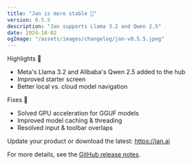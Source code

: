 ```yaml
---
title: "Jan is more stable 👋"
version: 0.5.5
description: "Jan supports Llama 3.2 and Qwen 2.5"
date: 2024-10-02
ogImage: "/assets/images/changelog/jan-v0.5.5.jpeg"
---
```



<ChangelogHeader title= "Jan is faster now" date="2024-09-01" ogImage= "/assets/images/changelog/jan-v0.5.5.jpeg"  />

Highlights 🎉

- Meta's Llama 3.2 and Alibaba's Qwen 2.5 added to the hub
- Improved starter screen
- Better local vs. cloud model navigation

Fixes 💫

- Solved GPU acceleration for GGUF models
- Improved model caching & threading
- Resolved input & toolbar overlaps

Update your product or download the latest: https://jan.ai

For more details, see the [GitHub release notes](https://github.com/janhq/jan/releases/tag/v0.5.5).
